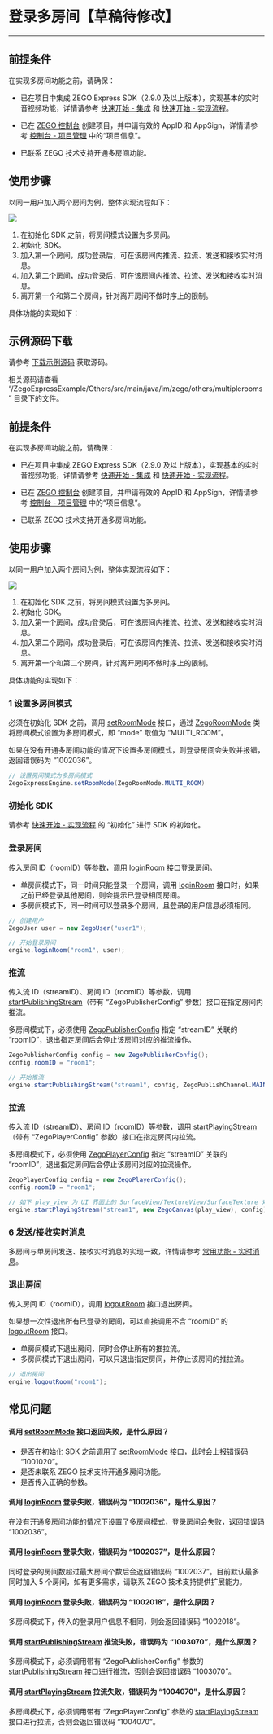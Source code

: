 # 登录多房间【草稿待修改】

---

## 前提条件

在实现多房间功能之前，请确保：

- 已在项目中集成 ZEGO Express SDK（2.9.0 及以上版本），实现基本的实时音视频功能，详情请参考 [快速开始 - 集成](!Integration/SDK_Integration) 和 [快速开始 - 实现流程](!Integration/Solution_Implementation)。
- 已在 [ZEGO 控制台](https://console.zego.im) 创建项目，并申请有效的 AppID 和 AppSign，详情请参考 [控制台 - 项目管理](/console/project-info) 中的“项目信息”。

- 已联系 ZEGO 技术支持开通多房间功能。


## 使用步骤

以同一用户加入两个房间为例，整体实现流程如下：

<Frame width="512" height="auto" caption=""><img src="https://doc-media.zego.im/sdk-doc/Pics/Common/MultiRoom/MultiRoom_new.png" /></Frame>

1. 在初始化 SDK 之前，将房间模式设置为多房间。
2. 初始化 SDK。
3. 加入第一个房间，成功登录后，可在该房间内推流、拉流、发送和接收实时消息。
4. 加入第二个房间，成功登录后，可在该房间内推流、拉流、发送和接收实时消息。
5. 离开第一个和第二个房间，针对离开房间不做时序上的限制。

具体功能的实现如下：


















## 示例源码下载

请参考 [下载示例源码](!DownloadDemo/DownloadDemo) 获取源码。

相关源码请查看 “/ZegoExpressExample/Others/src/main/java/im/zego/others/multiplerooms” 目录下的文件。

## 前提条件

在实现多房间功能之前，请确保：

- 已在项目中集成 ZEGO Express SDK（2.9.0 及以上版本），实现基本的实时音视频功能，详情请参考 [快速开始 - 集成](!Integration/SDK_Integration) 和 [快速开始 - 实现流程](!Integration/Solution_Implementation)。
- 已在 [ZEGO 控制台](https://console.zego.im) 创建项目，并申请有效的 AppID 和 AppSign，详情请参考 [控制台 - 项目管理](/console/project-info) 中的“项目信息”。

- 已联系 ZEGO 技术支持开通多房间功能。


## 使用步骤

以同一用户加入两个房间为例，整体实现流程如下：

<Frame width="512" height="auto" caption=""><img src="https://doc-media.zego.im/sdk-doc/Pics/Common/MultiRoom/MultiRoom_new.png" /></Frame>

1. 在初始化 SDK 之前，将房间模式设置为多房间。
2. 初始化 SDK。
3. 加入第一个房间，成功登录后，可在该房间内推流、拉流、发送和接收实时消息。
4. 加入第二个房间，成功登录后，可在该房间内推流、拉流、发送和接收实时消息。
5. 离开第一个和第二个房间，针对离开房间不做时序上的限制。

具体功能的实现如下：


### 1 设置多房间模式

必须在初始化 SDK 之前，调用 [setRoomMode](@setRoomMode) 接口，通过 [ZegoRoomMode](@-ZegoRoomMode) 类将房间模式设置为多房间模式，即 “mode” 取值为 “MULTI_ROOM”。

<Note title="说明">



如果在没有开通多房间功能的情况下设置多房间模式，则登录房间会失败并报错，返回错误码为 “1002036”。

</Note>




```java
// 设置房间模式为多房间模式
ZegoExpressEngine.setRoomMode(ZegoRoomMode.MULTI_ROOM)
```
### 初始化 SDK

请参考 [快速开始 - 实现流程](!Integration/Solution_Implementation#initialization) 的 “初始化”  进行 SDK 的初始化。

### 登录房间

传入房间 ID（roomID）等参数，调用 [loginRoom](@loginRoom) 接口登录房间。

- 单房间模式下，同一时间只能登录一个房间，调用 [loginRoom](@loginRoom) 接口时，如果之前已经登录其他房间，则会提示已登录相同房间。
- 多房间模式下，同一时间可以登录多个房间，且登录的用户信息必须相同。

```java
// 创建用户
ZegoUser user = new ZegoUser("user1");

// 开始登录房间
engine.loginRoom("room1", user);
```


### 推流

传入流 ID（streamID）、房间 ID（roomID）等参数，调用 [startPublishingStream](@startPublishingStream)（带有 “ZegoPublisherConfig” 参数）接口在指定房间内推流。

<Warning title="注意">


多房间模式下，必须使用 [ZegoPublisherConfig](@-ZegoPublisherConfig) 指定 “streamID” 关联的 “roomID”，退出指定房间后会停止该房间对应的推流操作。

</Warning>



```java
ZegoPublisherConfig config = new ZegoPublisherConfig();
config.roomID = "room1";

// 开始推流
engine.startPublishingStream("stream1", config, ZegoPublishChannel.MAIN);
```

### 拉流

传入流 ID（streamID）、房间 ID（roomID）等参数，调用 [startPlayingStream](@startPlayingStream)（带有 “ZegoPlayerConfig” 参数）接口在指定房间内拉流。

<Warning title="注意">


多房间模式下，必须使用 [ZegoPlayerConfig](@-ZegoPlayerConfig) 指定 “streamID” 关联的 “roomID”，退出指定房间后会停止该房间对应的拉流操作。

</Warning>




```java
ZegoPlayerConfig config = new ZegoPlayerConfig();
config.roomID = "room1";

// 如下 play_view 为 UI 界面上的 SurfaceView/TextureView/SurfaceTexture 对象
engine.startPlayingStream("stream1", new ZegoCanvas(play_view), config);
```


### 6 发送/接收实时消息

多房间与单房间发送、接收实时消息的实现一致，详情请参考 [常用功能 - 实时消息](!AdvancedModule/IM)。

### 退出房间

传入房间 ID（roomID），调用 [logoutRoom](@logoutRoom__2) 接口退出房间。

<Note title="说明">


如果想一次性退出所有已登录的房间，可以直接调用不含 “roomID” 的 [logoutRoom](@logoutRoom__2) 接口。

</Note>



- 单房间模式下退出房间，同时会停止所有的推拉流。
- 多房间模式下退出房间，可以只退出指定房间，并停止该房间的推拉流。


```java
// 退出房间
engine.logoutRoom("room1");
```


## 常见问题

#### 调用 [setRoomMode](@setRoomMode) 接口返回失败，是什么原因？

- 是否在初始化 SDK 之前调用了 [setRoomMode](@setRoomMode) 接口，此时会上报错误码 “1001020”。
- 是否未联系 ZEGO 技术支持开通多房间功能。
- 是否传入正确的参数。

#### 调用 [loginRoom](@loginRoom) 登录失败，错误码为 “1002036”，是什么原因？

在没有开通多房间功能的情况下设置了多房间模式，登录房间会失败，返回错误码 “1002036”。

#### 调用 [loginRoom](@loginRoom) 登录失败，错误码为 “1002037”，是什么原因？

同时登录的房间数超过最大房间个数后会返回错误码 “1002037”。目前默认最多同时加入 5 个房间，如有更多需求，请联系 ZEGO 技术支持提供扩展能力。

#### 调用 [loginRoom](@loginRoom) 登录失败，错误码为 “1002018”，是什么原因？

多房间模式下，传入的登录用户信息不相同，则会返回错误码 “1002018”。

#### 调用 [startPublishingStream](@startPublishingStream) 推流失败，错误码为 “1003070”，是什么原因？

多房间模式下，必须调用带有 “ZegoPublisherConfig” 参数的 [startPublishingStream](@startPublishingStream) 接口进行推流，否则会返回错误码 “1003070”。

#### 调用 [startPlayingStream](@startPlayingStream) 拉流失败，错误码为 “1004070”，是什么原因？

多房间模式下，必须调用带有 “ZegoPlayerConfig” 参数的 [startPlayingStream](@startPlayingStream) 接口进行拉流，否则会返回错误码 “1004070”。
